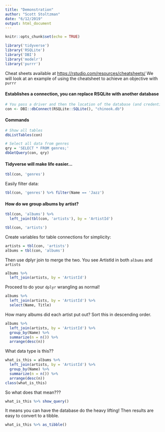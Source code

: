 ```yaml
---
title: "Demonstration"
author: "Scott Stoltzman"
date: "6/12/2019"
output: html_document
---
```


```r
knitr::opts_chunk$set(echo = TRUE)

library('tidyverse')
library('RSQLite')
library('DBI')
library('modelr')
library('purrr')
```

Cheat sheets available at <https://rstudio.com/resources/cheatsheets/>
We will look at an example of using the cheatsheet to achieve an objective with `purrr`



#### Establishes a connection, you can replace RSQLite with another database
```r
# You pass a driver and then the location of the database (and credentials if required)
con <- DBI::dbConnect(RSQLite::SQLite(), "chinook.db")
```


#### Commands
```r
# Show all tables
dbListTables(con)
```


```r
# Select all data from genres
qry = 'SELECT * FROM genres;'
dbGetQuery(con, qry)
```


#### Tidyverse will make life easier...
```r
tbl(con, 'genres')
```



Easily filter data:
```r
tbl(con, 'genres') %>% filter(Name == 'Jazz')
```



#### How do we group albums by artist?
```r
tbl(con, 'albums') %>%
  left_join(tbl(con, 'artists'), by = 'ArtistId')
```

```r
tbl(con, 'artists')
```


Create variables for table connections for simplicity:
```r
artists = tbl(con, 'artists')
albums = tbl(con, 'albums')
```

Then use dplyr join to merge the two. You see ArtistId in both `albums` and `artists`
```r
albums %>% 
  left_join(artists, by = 'ArtistId')
```

Proceed to do your `dplyr` wrangling as normal!
```r
albums %>% 
  left_join(artists, by = 'ArtistId') %>%
  select(Name, Title)
```



How many albums did each artist put out? Sort this in descending order.
```r
albums %>% 
  left_join(artists, by = 'ArtistId') %>%
  group_by(Name) %>%
  summarize(n = n()) %>%
  arrange(desc(n))
```

What data type is this??
```r
what_is_this = albums %>% 
  left_join(artists, by = 'ArtistId') %>%
  group_by(Name) %>%
  summarize(n = n()) %>%
  arrange(desc(n))
class(what_is_this)
```

So what does that mean???
```r
what_is_this %>% show_query()
```


It means you can have the database do the heavy lifting! Then results are easy to convert to a tibble.
```r
what_is_this %>% as_tibble()
```


```r

```

